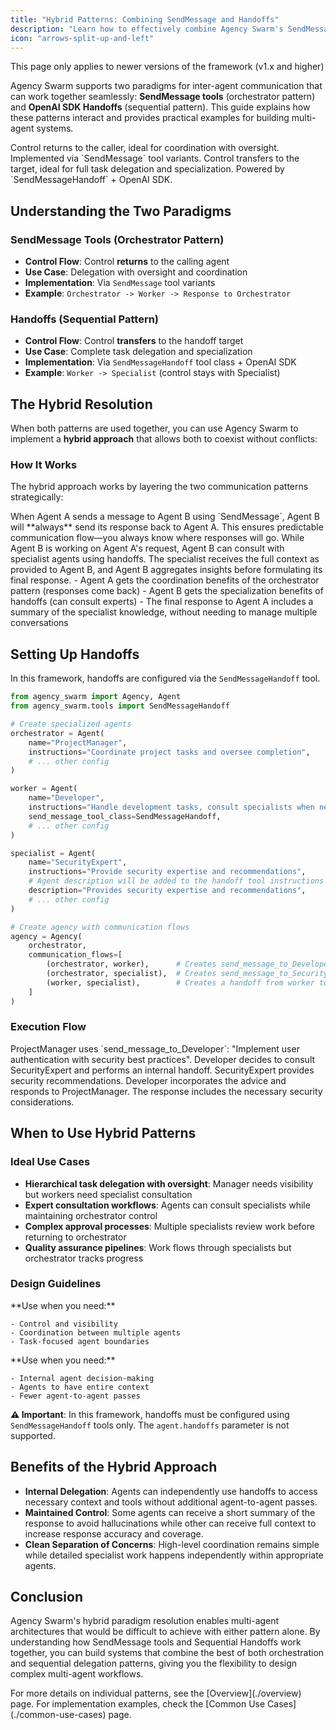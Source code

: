 ```yaml
---
title: "Hybrid Patterns: Combining SendMessage and Handoffs"
description: "Learn how to effectively combine Agency Swarm's SendMessage tools with OpenAI SDK Handoffs for multi-agent coordination."
icon: "arrows-split-up-and-left"
---
```

<Warning>
This page only applies to newer versions of the framework (v1.x and higher)
</Warning>

Agency Swarm supports two paradigms for inter-agent communication that can work together seamlessly: **SendMessage tools** (orchestrator pattern) and **OpenAI SDK Handoffs** (sequential pattern). This guide explains how these patterns interact and provides practical examples for building multi-agent systems.

<CardGroup cols={2}>
  <Card title="SendMessage Tools" icon="arrow-right-arrow-left">
    Control returns to the caller, ideal for coordination with oversight. Implemented via `SendMessage` tool variants.
  </Card>
  <Card title="Handoffs" icon="right-left">
    Control transfers to the target, ideal for full task delegation and specialization. Powered by `SendMessageHandoff` + OpenAI SDK.
  </Card>
  
</CardGroup>

## Understanding the Two Paradigms

### SendMessage Tools (Orchestrator Pattern)
- **Control Flow**: Control **returns** to the calling agent
- **Use Case**: Delegation with oversight and coordination
- **Implementation**: Via `SendMessage` tool variants
- **Example**: `Orchestrator -> Worker -> Response to Orchestrator`

### Handoffs (Sequential Pattern)
- **Control Flow**: Control **transfers** to the handoff target
- **Use Case**: Complete task delegation and specialization
- **Implementation**: Via `SendMessageHandoff` tool class + OpenAI SDK
- **Example**: `Worker -> Specialist` (control stays with Specialist)

## The Hybrid Resolution

When both patterns are used together, you can use Agency Swarm to implement a **hybrid approach** that allows both to coexist without conflicts:

### How It Works

The hybrid approach works by layering the two communication patterns strategically:

<Steps>
  <Step title="Primary Communication Uses Orchestrator Pattern">
    When Agent A sends a message to Agent B using `SendMessage`, Agent B will **always** send its response back to Agent A. This ensures predictable communication flow—you always know where responses will go.
  </Step>
  <Step title="Internal Processing Can Use Handoffs">
    While Agent B is working on Agent A's request, Agent B can consult with specialist agents using handoffs. The specialist receives the full context as provided to Agent B, and Agent B aggregates insights before formulating its final response.
  </Step>
  <Step title="Best of Both Worlds">
    - Agent A gets the coordination benefits of the orchestrator pattern (responses come back)
    - Agent B gets the specialization benefits of handoffs (can consult experts)
    - The final response to Agent A includes a summary of the specialist knowledge, without needing to manage multiple conversations
  </Step>
</Steps>

## Setting Up Handoffs

In this framework, handoffs are configured via the `SendMessageHandoff` tool.

```python agency_setup.py
from agency_swarm import Agency, Agent
from agency_swarm.tools import SendMessageHandoff

# Create specialized agents
orchestrator = Agent(
    name="ProjectManager",
    instructions="Coordinate project tasks and oversee completion",
    # ... other config
)

worker = Agent(
    name="Developer",
    instructions="Handle development tasks, consult specialists when needed",
    send_message_tool_class=SendMessageHandoff,
    # ... other config
)

specialist = Agent(
    name="SecurityExpert",
    instructions="Provide security expertise and recommendations",
    # Agent description will be added to the handoff tool instructions
    description="Provides security expertise and recommendations",
    # ... other config
)

# Create agency with communication flows
agency = Agency(
    orchestrator,
    communication_flows=[
        (orchestrator, worker),      # Creates send_message_to_Developer tool
        (orchestrator, specialist),  # Creates send_message_to_SecurityExpert tool
        (worker, specialist),        # Creates a handoff from worker to specialist (since worker has a special send message class)
    ]
)
```

### Execution Flow

<Steps>
  <Step title="ProjectManager delegates to Developer">
    ProjectManager uses `send_message_to_Developer`: "Implement user authentication with security best practices".
  </Step>
  <Step title="Developer consults a specialist">
    Developer decides to consult SecurityExpert and performs an internal handoff.
  </Step>
  <Step title="SecurityExpert advises">
    SecurityExpert provides security recommendations.
  </Step>
  <Step title="Developer finalizes and responds">
    Developer incorporates the advice and responds to ProjectManager.
  </Step>
  <Step title="ProjectManager receives a comprehensive answer">
    The response includes the necessary security considerations.
  </Step>
</Steps>

## When to Use Hybrid Patterns

### Ideal Use Cases

- **Hierarchical task delegation with oversight**: Manager needs visibility but workers need specialist consultation
- **Expert consultation workflows**: Agents can consult specialists while maintaining orchestrator control
- **Complex approval processes**: Multiple specialists review work before returning to orchestrator
- **Quality assurance pipelines**: Work flows through specialists but orchestrator tracks progress

### Design Guidelines

<Tabs>
  <Tab title="SendMessage (Orchestrator)">
    **Use when you need:**
    
    - Control and visibility
    - Coordination between multiple agents
    - Task-focused agent boundaries
  </Tab>
  <Tab title="Sequential Handoffs">
    **Use when you need:**
    
    - Internal agent decision-making
    - Agents to have entire context
    - Fewer agent-to-agent passes
  </Tab>
</Tabs>

**⚠️ Important**: In this framework, handoffs must be configured using `SendMessageHandoff` tools only. The `agent.handoffs` parameter is not supported.

## Benefits of the Hybrid Approach

- **Internal Delegation**: Agents can independently use handoffs to access necessary context and tools without additional agent-to-agent passes. 
- **Maintained Control**: Some agents can receive a short summary of the response to avoid hallucinations while other can receive full context to increase response accuracy and coverage. 
- **Clean Separation of Concerns**: High-level coordination remains simple while detailed specialist work happens independently within appropriate agents. 

## Conclusion

Agency Swarm's hybrid paradigm resolution enables multi-agent architectures that would be difficult to achieve with either pattern alone.
By understanding how SendMessage tools and Sequential Handoffs work together, you can build systems that combine the best of both orchestration
and sequential delegation patterns, giving you the flexibility to design complex multi-agent workflows.

<Note>
For more details on individual patterns, see the [Overview](./overview) page. For implementation examples, check the [Common Use Cases](./common-use-cases) page.
</Note>
